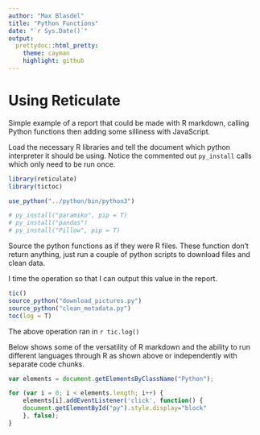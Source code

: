 ```yaml
---
author: "Max Blasdel"
title: "Python Functions"
date: "`r Sys.Date()`"
output:
  prettydoc::html_pretty:
    theme: cayman
    highlight: github
---
```

<style>
.Python:hover{
  background-color:#dedfe0;
}
</style>

# Using Reticulate

Simple example of a report that could be made with R markdown, calling Python functions then adding some silliness with JavaScript.

Load the necessary R libraries and tell the document which python interpreter it should be using. Notice the commented out `py_install` calls which only need to be run once.

```r
library(reticulate)
library(tictoc)

use_python("../python/bin/python3")

# py_install("paramiko", pip = T)
# py_install("pandas")
# py_install("Pillow", pip = T)
```

Source the python functions as if they were R files. These function don't return anything, just run a couple of python scripts to download files and clean data.

I time the operation so that I can output this value in the report.
<img id="py" src="https://upload.wikimedia.org/wikipedia/commons/c/c3/Python-logo-notext.svg" style="display:none;">
```r
tic()
source_python("download_pictures.py")
source_python("clean_metadata.py")
toc(log = T)
```

The above operation ran in `r tic.log()`

Below shows some of the versatility of R markdown and the ability to run different languages through R as shown above or independently with separate code chunks.

```js
var elements = document.getElementsByClassName("Python");

for (var i = 0; i < elements.length; i++) {
    elements[i].addEventListener('click', function() {
    document.getElementById("py").style.display="block"
    }, false);
}
```

